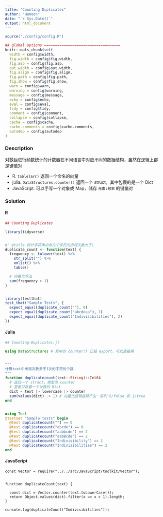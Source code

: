 ```yaml
---
title: "Counting Duplicates"
author: "Humoon"
date: "`r Sys.Date()`"
output: html_document
---
```



```r
source("./config/config.R")

## global options ===================================
knitr::opts_chunk$set(
  width = config$width,
  fig.width = config$fig.width,
  fig.asp = config$fig.asp,
  out.width = config$out.width,
  fig.align = config$fig.align,
  fig.path = config$fig.path,
  fig.show = config$fig.show,
  warn = config$warn,
  warning = config$warning,
  message = config$message,
  echo = config$echo,
  eval = config$eval,
  tidy = config$tidy,
  comment = config$comment,
  collapse = config$collapse,
  cache = config$cache,
  cache.comments = config$cache.comments,
  autodep = config$autodep
)
```



### Description

对数组进行频数统计的计数器在不同语言中对应不同的数据结构，虽然在逻辑上都是键值对

- R. `table(arr)` 返回一个命名的向量
- julia. `DataStructures.counter()` 返回一个 struct，其中包裹的是一个 Dict
- JavaScript. 可以手写一个对象或 Map，储存 `元素:频率` 的键值对


### Solution

#### R
```r
## Counting Duplicates

library(tidyverse)


#' @title 统计字符串中有几个字符的出现次数大于1
duplicate_count <- function(text) {
  frequency <- tolower(text) %>%
    str_split("") %>%
    unlist() %>%
    table()

  # 向量化写法
  sum(frequency > 1)
}


library(testthat)
test_that("Sample Tests", {
  expect_equal(duplicate_count(""), 0)
  expect_equal(duplicate_count("abcdeaa"), 1)
  expect_equal(duplicate_count("Indivisibilities"), 2)
})
```


#### Julia
```julia
## Counting-Duplicates.jl

using DataStructures # 其中的 counter() 已经 export，可以直接用


"""
计算text中出现次数多于1次的字符的个数
"""
function duplicatecount(text::String)::Int64
  # 返回一个 struct，类型为 counter
  # 里面只装着一个计数的 Dict
  dict = text |> lowercase |> counter
  sum(values(dict) .> 1) # 向量化逻辑运算产生一系列 0/false 和 1/true
end


using Test
@testset "Sample tests" begin
  @test duplicatecount("") == 0
  @test duplicatecount("abcde") == 0
  @test duplicatecount("aabbcde") == 2
  @test duplicatecount("aabBcde") == 2
  @test duplicatecount("Indivisibility") == 1
  @test duplicatecount("Indivisibilities") == 2
end
```


#### JavaScript

```node
const Vector = require("../../src/JavaScript/toolkit/Vector");


function duplicateCount(text) {

  const dict = Vector.counter(text.toLowerCase());
  return Object.values(dict).filter(x => x > 1).length;
}

console.log(duplicateCount("Indivisibilities"));
```


